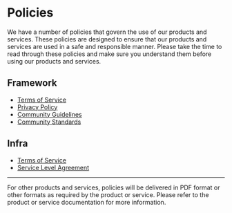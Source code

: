 
# Policies

We have a number of policies that govern the use of our products and services. These policies are designed to ensure that our products and services are used in a safe and responsible manner. Please take the time to read through these policies and make sure you understand them before using our products and services.

## Framework

- [Terms of Service](/legal/framework/terms)
- [Privacy Policy](/legal/framework/privacy)
- [Community Guidelines](/legal/framework/community)
- [Community Standards](/legal/framework/standards)

## Infra

- [Terms of Service](/legal/infra/terms)
- [Service Level Agreement](/legal/infra/sla)

---

For other products and services, policies will be delivered in PDF format or other formats as required by the product or service. Please refer to the product or service documentation for more information.
